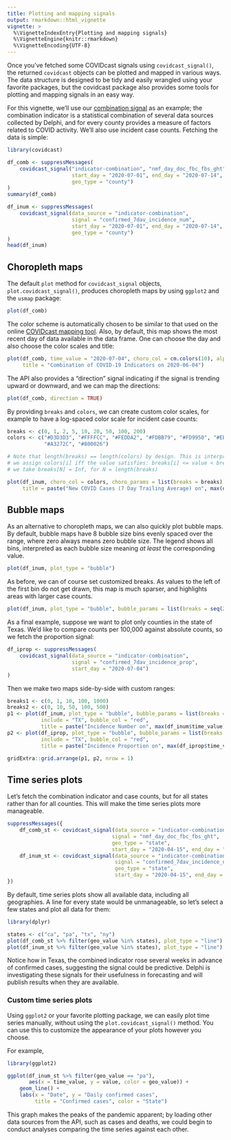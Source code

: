 ```yaml
---
title: Plotting and mapping signals
output: rmarkdown::html_vignette
vignette: >
  %\VignetteIndexEntry{Plotting and mapping signals}
  %\VignetteEngine{knitr::rmarkdown}
  %\VignetteEncoding{UTF-8}
---
```


Once you've fetched some COVIDcast signals using `covidcast_signal()`, the
returned `covidcast` objects can be plotted and mapped in various ways. The data
structure is designed to be tidy and easily wrangled using your favorite
packages, but the covidcast package also provides some tools for plotting and
mapping signals in an easy way.

For this vignette, we'll use our [combination
signal](https://cmu-delphi.github.io/delphi-epidata/api/covidcast-signals/indicator-combination.html)
as an example; the combination indicator is a statistical combination of several
data sources collected by Delphi, and for every county provides a measure of
factors related to COVID activity. We'll also use incident case counts. Fetching
the data is simple:

```r
library(covidcast)

df_comb <- suppressMessages(
    covidcast_signal("indicator-combination", "nmf_day_doc_fbc_fbs_ght",
                     start_day = "2020-07-01", end_day = "2020-07-14",
                     geo_type = "county")
)
summary(df_comb)

df_inum <- suppressMessages(
    covidcast_signal(data_source = "indicator-combination",
                     signal = "confirmed_7dav_incidence_num",
                     start_day = "2020-07-01", end_day = "2020-07-14",
                     geo_type = "county")
)
head(df_inum)
```

## Choropleth maps

The default `plot` method for `covidcast_signal` objects,
`plot.covidcast_signal()`, produces choropleth maps by using `ggplot2` and the
`usmap` package:

```r
plot(df_comb)
```

The color scheme is automatically chosen to be similar to that used on the
online [COVIDcast mapping tool](https://covidcast.cmu.edu). Also, by default,
this map shows the most recent day of data available in the data frame. One can
choose the day and also choose the color scales and title:

```r
plot(df_comb, time_value = "2020-07-04", choro_col = cm.colors(10), alpha = 0.4,
     title = "Combination of COVID-19 Indicators on 2020-06-04")
```

The API also provides a "direction" signal indicating if the signal is trending
upward or downward, and we can map the directions:

```r
plot(df_comb, direction = TRUE)
```

By providing `breaks` and `colors`, we can create custom color scales, for
example to have a log-spaced color scale for incident case counts:

```r
breaks <- c(0, 1, 2, 5, 10, 20, 50, 100, 200)
colors <- c("#D3D3D3", "#FFFFCC", "#FEDDA2", "#FDBB79", "#FD9950", "#EB7538", "#C74E32",
            "#A3272C", "#800026")

# Note that length(breaks) == length(colors) by design. This is interpreted so that we
# we assign colors[i] iff the value satisfies: breaks[i] <= value < breaks[i+1], where
# we take breaks[N] = Inf, for N = length(breaks)

plot(df_inum, choro_col = colors, choro_params = list(breaks = breaks),
     title = paste("New COVID Cases (7 Day Trailing Average) on", max(df_inum$time_value)))
```

## Bubble maps

As an alternative to choropleth maps, we can also quickly plot bubble maps. By
default, bubble maps have 8 bubble size bins evenly spaced over the range, where
zero always means zero bubble size. The legend shows all bins, interpreted as
each bubble size meaning *at least* the corresponding value.

```r
plot(df_inum, plot_type = "bubble")
```

As before, we can of course set customized breaks. As values to the left of the
first bin do not get drawn, this map is much sparser, and highlights areas with
larger case counts.

```r
plot(df_inum, plot_type = "bubble", bubble_params = list(breaks = seq(20, 200, len = 6)))
```

As a final example, suppose we want to plot only counties in the state of Texas.
We'd like to compare counts per 100,000 against absolute counts, so we fetch the
proportion signal:

```r
df_iprop <- suppressMessages(
    covidcast_signal(data_source = "indicator-combination",
                     signal = "confirmed_7dav_incidence_prop",
                     start_day = "2020-07-04")
)
```

Then we make two maps side-by-side with custom ranges:

```r
breaks1 <- c(0, 1, 10, 100, 1000)
breaks2 <- c(0, 10, 50, 100, 500)
p1 <- plot(df_inum, plot_type = "bubble", bubble_params = list(breaks = breaks1, max_size = 6),
           include = "TX", bubble_col = "red",
           title = paste("Incidence Number on", max(df_inum$time_value)))
p2 <- plot(df_iprop, plot_type = "bubble", bubble_params = list(breaks = breaks2, max_size = 6),
           include = "TX", bubble_col = "red",
           title = paste("Incidence Proportion on", max(df_iprop$time_value)))

gridExtra::grid.arrange(p1, p2, nrow = 1)
```

## Time series plots

Let's fetch the combination indicator and case counts, but for all states rather
than for all counties. This will make the time series plots more manageable.

```r
suppressMessages({
    df_comb_st <- covidcast_signal(data_source = "indicator-combination",
                                  signal = "nmf_day_doc_fbc_fbs_ght",
                                  geo_type = "state",
                                  start_day = "2020-04-15", end_day = "2020-07-01")
    df_inum_st <- covidcast_signal(data_source = "indicator-combination",
                                   signal = "confirmed_7dav_incidence_num",
                                   geo_type = "state",
                                   start_day = "2020-04-15", end_day = "2020-07-01")
})
```

By default, time series plots show all available data, including all
geographies. A line for every state would be unmanageable, so let's select a few
states and plot all data for them:

```r
library(dplyr)

states <- c("ca", "pa", "tx", "ny")
plot(df_comb_st %>% filter(geo_value %in% states), plot_type = "line")
plot(df_inum_st %>% filter(geo_value %in% states), plot_type = "line")
```

Notice how in Texas, the combined indicator rose several weeks in advance of
confirmed cases, suggesting the signal could be predictive. Delphi is
investigating these signals for their usefulness in forecasting and will publish
results when they are available.

### Custom time series plots

Using `ggplot2` or your favorite plotting package, we can easily plot time
series manually, without using the `plot.covidcast_signal()` method. You can use
this to customize the appearance of your plots however you choose.

For example,

```r
library(ggplot2)

ggplot(df_inum_st %>% filter(geo_value == "pa"),
       aes(x = time_value, y = value, color = geo_value)) +
    geom_line() +
    labs(x = "Date", y = "Daily confirmed cases",
         title = "Confirmed cases", color = "State")
```

This graph makes the peaks of the pandemic apparent; by loading other data
sources from the API, such as cases and deaths, we could begin to conduct
analyses comparing the time series against each other.
